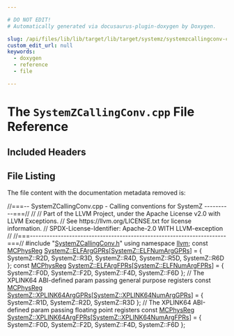 ```yaml
---

# DO NOT EDIT!
# Automatically generated via docusaurus-plugin-doxygen by Doxygen.

slug: /api/files/lib/lib/target/lib/target/systemz/systemzcallingconv-cpp
custom_edit_url: null
keywords:
  - doxygen
  - reference
  - file

---
```





# The `SystemZCallingConv.cpp` File Reference

<DoxygenPage pluginConfig={pluginConfig}>



## Included Headers

<IncludesList>
<IncludesListItem
  filePath="SystemZCallingConv.h"
  permalink="/docs/api/files/lib/lib/target/lib/target/systemz/systemzcallingconv-h"
  isLocal="true" />
</IncludesList>


## File Listing

The file content with the documentation metadata removed is:

<ProgramListing>

<Link id="l00001" /><CodeLine lineNumber="1"><Highlight kind="comment">//===-- SystemZCallingConv.cpp - Calling conventions for SystemZ ----------===//</Highlight><Highlight kind="normal"></Highlight></CodeLine>
<Link id="l00002" /><CodeLine lineNumber="2"><Highlight kind="normal"></Highlight><Highlight kind="comment">//</Highlight><Highlight kind="normal"></Highlight></CodeLine>
<Link id="l00003" /><CodeLine lineNumber="3"><Highlight kind="normal"></Highlight><Highlight kind="comment">// Part of the LLVM Project, under the Apache License v2.0 with LLVM Exceptions.</Highlight><Highlight kind="normal"></Highlight></CodeLine>
<Link id="l00004" /><CodeLine lineNumber="4"><Highlight kind="normal"></Highlight><Highlight kind="comment">// See https://llvm.org/LICENSE.txt for license information.</Highlight><Highlight kind="normal"></Highlight></CodeLine>
<Link id="l00005" /><CodeLine lineNumber="5"><Highlight kind="normal"></Highlight><Highlight kind="comment">// SPDX-License-Identifier: Apache-2.0 WITH LLVM-exception</Highlight><Highlight kind="normal"></Highlight></CodeLine>
<Link id="l00006" /><CodeLine lineNumber="6"><Highlight kind="normal"></Highlight><Highlight kind="comment">//</Highlight><Highlight kind="normal"></Highlight></CodeLine>
<Link id="l00007" /><CodeLine lineNumber="7"><Highlight kind="normal"></Highlight><Highlight kind="comment">//===----------------------------------------------------------------------===//</Highlight><Highlight kind="normal"></Highlight></CodeLine>
<Link id="l00008" /><CodeLine lineNumber="8"><Highlight kind="normal"></Highlight></CodeLine>
<Link id="l00009" /><CodeLine lineNumber="9"><Highlight kind="normal"></Highlight><Highlight kind="preprocessor">#include &quot;<a href="/docs/api/files/lib/lib/target/lib/target/systemz/systemzcallingconv-h">SystemZCallingConv.h</a>&quot;</Highlight><Highlight kind="normal"></Highlight></CodeLine>
<Link id="l00010" /><CodeLine lineNumber="10"><Highlight kind="normal"></Highlight></CodeLine>
<Link id="l00011" /><CodeLine lineNumber="11"><Highlight kind="normal"></Highlight><Highlight kind="keyword">using namespace </Highlight><Highlight kind="normal"><a href="/docs/api/namespaces/llvm">llvm</a>;</Highlight></CodeLine>
<Link id="l00012" /><CodeLine lineNumber="12"><Highlight kind="normal"></Highlight></CodeLine>
<Link id="l00013" /><CodeLine lineNumber="13" lineLink="/docs/api/namespaces/llvm/systemz/#ab58bf05e46b0dbaad61b7a7e66a73758"><Highlight kind="normal"></Highlight><Highlight kind="keyword">const</Highlight><Highlight kind="normal"> <a href="/docs/api/namespaces/llvm/#aad72cfbb210808985a9dc19f4e5d8542">MCPhysReg</a> <a href="/docs/api/namespaces/llvm/systemz/#ab58bf05e46b0dbaad61b7a7e66a73758">SystemZ::ELFArgGPRs</a>&#91;<a href="/docs/api/namespaces/llvm/systemz/#adbb3aafa6e9294472bd94ff65ccfa355">SystemZ::ELFNumArgGPRs</a>&#93; = &#123;</Highlight></CodeLine>
<Link id="l00014" /><CodeLine lineNumber="14"><Highlight kind="normal">  SystemZ::R2D, SystemZ::R3D, SystemZ::R4D, SystemZ::R5D, SystemZ::R6D</Highlight></CodeLine>
<Link id="l00015" /><CodeLine lineNumber="15"><Highlight kind="normal">&#125;;</Highlight></CodeLine>
<Link id="l00016" /><CodeLine lineNumber="16"><Highlight kind="normal"></Highlight></CodeLine>
<Link id="l00017" /><CodeLine lineNumber="17" lineLink="/docs/api/namespaces/llvm/systemz/#a1740d369e735cb5533fc7ab47c1b61a8"><Highlight kind="normal"></Highlight><Highlight kind="keyword">const</Highlight><Highlight kind="normal"> <a href="/docs/api/namespaces/llvm/#aad72cfbb210808985a9dc19f4e5d8542">MCPhysReg</a> <a href="/docs/api/namespaces/llvm/systemz/#a1740d369e735cb5533fc7ab47c1b61a8">SystemZ::ELFArgFPRs</a>&#91;<a href="/docs/api/namespaces/llvm/systemz/#af6601b43292876e92cb9891a8f0f97f1">SystemZ::ELFNumArgFPRs</a>&#93; = &#123;</Highlight></CodeLine>
<Link id="l00018" /><CodeLine lineNumber="18"><Highlight kind="normal">  SystemZ::F0D, SystemZ::F2D, SystemZ::F4D, SystemZ::F6D</Highlight></CodeLine>
<Link id="l00019" /><CodeLine lineNumber="19"><Highlight kind="normal">&#125;;</Highlight></CodeLine>
<Link id="l00020" /><CodeLine lineNumber="20"><Highlight kind="normal"></Highlight></CodeLine>
<Link id="l00021" /><CodeLine lineNumber="21"><Highlight kind="normal"></Highlight><Highlight kind="comment">// The XPLINK64 ABI-defined param passing general purpose registers</Highlight><Highlight kind="normal"></Highlight></CodeLine>
<Link id="l00022" /><CodeLine lineNumber="22" lineLink="/docs/api/namespaces/llvm/systemz/#af7c04579e3a921c01f95cb27f2ab243e"><Highlight kind="normal"></Highlight><Highlight kind="keyword">const</Highlight><Highlight kind="normal"> <a href="/docs/api/namespaces/llvm/#aad72cfbb210808985a9dc19f4e5d8542">MCPhysReg</a> <a href="/docs/api/namespaces/llvm/systemz/#af7c04579e3a921c01f95cb27f2ab243e">SystemZ::XPLINK64ArgGPRs</a>&#91;<a href="/docs/api/namespaces/llvm/systemz/#a880191f32861e3017b27d79724a2f270">SystemZ::XPLINK64NumArgGPRs</a>&#93; = &#123;</Highlight></CodeLine>
<Link id="l00023" /><CodeLine lineNumber="23"><Highlight kind="normal">    SystemZ::R1D, SystemZ::R2D, SystemZ::R3D</Highlight></CodeLine>
<Link id="l00024" /><CodeLine lineNumber="24"><Highlight kind="normal">&#125;;</Highlight></CodeLine>
<Link id="l00025" /><CodeLine lineNumber="25"><Highlight kind="normal"></Highlight></CodeLine>
<Link id="l00026" /><CodeLine lineNumber="26"><Highlight kind="normal"></Highlight><Highlight kind="comment">// The XPLINK64 ABI-defined param passing floating point registers</Highlight><Highlight kind="normal"></Highlight></CodeLine>
<Link id="l00027" /><CodeLine lineNumber="27" lineLink="/docs/api/namespaces/llvm/systemz/#a07c0cc6320c12921a5214379d390875d"><Highlight kind="normal"></Highlight><Highlight kind="keyword">const</Highlight><Highlight kind="normal"> <a href="/docs/api/namespaces/llvm/#aad72cfbb210808985a9dc19f4e5d8542">MCPhysReg</a> <a href="/docs/api/namespaces/llvm/systemz/#a07c0cc6320c12921a5214379d390875d">SystemZ::XPLINK64ArgFPRs</a>&#91;<a href="/docs/api/namespaces/llvm/systemz/#a674b14434074a552490c065536d67242">SystemZ::XPLINK64NumArgFPRs</a>&#93; = &#123;</Highlight></CodeLine>
<Link id="l00028" /><CodeLine lineNumber="28"><Highlight kind="normal">    SystemZ::F0D, SystemZ::F2D, SystemZ::F4D, SystemZ::F6D</Highlight></CodeLine>
<Link id="l00029" /><CodeLine lineNumber="29"><Highlight kind="normal">&#125;;</Highlight></CodeLine>

</ProgramListing>


</DoxygenPage>
